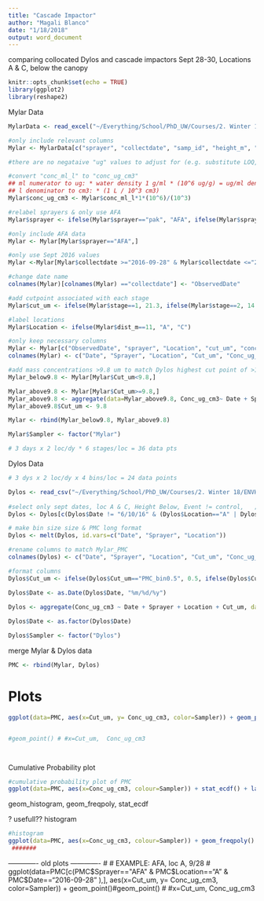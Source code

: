 ```yaml
---
title: "Cascade Impactor"
author: "Magali Blanco"
date: "1/18/2018"
output: word_document
---
```

comparing collocated Dylos and cascade impactors Sept 28-30, Locations A & C, below the canopy

```r
knitr::opts_chunk$set(echo = TRUE)
library(ggplot2)
library(reshape2)

```

Mylar Data
```r
MylarData <- read_excel("~/Everything/School/PhD_UW/Courses/2. Winter 18/ENVH 595 Yost RR/Data/Cascade Impactor/Eddie/MylarData.xls")

#only include relevant columns 
Mylar <- MylarData[c("sprayer", "collectdate", "samp_id", "height_m", "dist_m", "sampvol_l", "stage", "ug", "below_loq", "drift_ml", "conc_ml_l")] #ml drift vol / l vol sampled 

#there are no negataive "ug" values to adjust for (e.g. substitute LOQ, etc.)

#convert "conc_ml_l" to "conc_ug_cm3"
## ml numerator to ug: * water density 1 g/ml * (10^6 ug/g) = ug/ml density
## l denominator to cm3: * (1 L / 10^3 cm3)
Mylar$conc_ug_cm3 <- Mylar$conc_ml_l*1*(10^6)/(10^3)

#relabel sprayers & only use AFA 
Mylar$sprayer <- ifelse(Mylar$sprayer=="pak", "AFA", ifelse(Mylar$sprayer=="quantum", "MFT", "turbo"))

#only include AFA data
Mylar <- Mylar[Mylar$sprayer=="AFA",]

#only use Sept 2016 values
Mylar <-Mylar[Mylar$collectdate >="2016-09-28" & Mylar$collectdate <="2016-09-30",]

#change date name
colnames(Mylar)[colnames(Mylar) =="collectdate"] <- "ObservedDate"

#add cutpoint associated with each stage
Mylar$cut_um <- ifelse(Mylar$stage==1, 21.3, ifelse(Mylar$stage==2, 14.8, ifelse(Mylar$stage==3, 9.8, ifelse(Mylar$stage==4, 6, ifelse(Mylar$stage==5, 3.5, ifelse(Mylar$stage==6, 1.55, ifelse(Mylar$stage==7, 0.93, ifelse(Mylar$stage==8, 0.52,0))))))))

#label locations
Mylar$Location <- ifelse(Mylar$dist_m==11, "A", "C")

#only keep necessary columns
Mylar <- Mylar[c("ObservedDate", "sprayer", "Location", "cut_um", "conc_ug_cm3")]
colnames(Mylar) <- c("Date", "Sprayer", "Location", "Cut_um", "Conc_ug_cm3")

#add mass concentrations >9.8 um to match Dylos highest cut point of >10 um
Mylar_below9.8 <- Mylar[Mylar$Cut_um<9.8,]

Mylar_above9.8 <- Mylar[Mylar$Cut_um>=9.8,]
Mylar_above9.8 <- aggregate(data=Mylar_above9.8, Conc_ug_cm3~ Date + Sprayer + Location, sum)
Mylar_above9.8$Cut_um <- 9.8

Mylar <- rbind(Mylar_below9.8, Mylar_above9.8)

Mylar$Sampler <- factor("Mylar")

# 3 days x 2 loc/dy * 6 stages/loc = 36 data pts
```


Dylos Data
```r
# 3 dys x 2 loc/dy x 4 bins/loc = 24 data points

Dylos <- read_csv("~/Everything/School/PhD_UW/Courses/2. Winter 18/ENVH 595 Yost RR/Data/Dylos/SprayEvents180114.csv")
 
#select only sept dates, loc A & C, Height Below, Event != control,   ; specific columns
Dylos <- Dylos[c(Dylos$Date != "6/10/16" & (Dylos$Location=="A" | Dylos$Location=="C") & Dylos$Height=="Below" & Dylos$Event != "Control"), c("Date", "Sprayer", "Location","PMC_bin0.5","PMC_bin1.0","PMC_bin2.5", "PMC_bin10.0" )] #  "Event_PMC"

# make bin size size & PMC long format
Dylos <- melt(Dylos, id.vars=c("Date", "Sprayer", "Location"))

#rename columns to match Mylar_PMC
colnames(Dylos) <- c("Date", "Sprayer", "Location", "Cut_um", "Conc_ug_cm3")

#format columns
Dylos$Cut_um <- ifelse(Dylos$Cut_um=="PMC_bin0.5", 0.5, ifelse(Dylos$Cut_um=="PMC_bin1.0", 1.0, ifelse(Dylos$Cut_um=="PMC_bin2.5", 2.5, 10.0)))

Dylos$Date <- as.Date(Dylos$Date, "%m/%d/%y")

Dylos <- aggregate(Conc_ug_cm3 ~ Date + Sprayer + Location + Cut_um, data=Dylos, sum)
 
Dylos$Date <- as.factor(Dylos$Date)

Dylos$Sampler <- factor("Dylos")

```

merge Mylar & Dylos data
```r
PMC <- rbind(Mylar, Dylos)

```



# Plots 
```r



ggplot(data=PMC, aes(x=Cut_um, y= Conc_ug_cm3, color=Sampler)) + geom_point() + ylim(0,.0010)


#geom_point() # #x=Cut_um,  Conc_ug_cm3




```



Cumulative Probability plot 
```r

#cumulative probability plot of PMC
ggplot(data=PMC, aes(x=Conc_ug_cm3, colour=Sampler)) + stat_ecdf() + labs(y="Cumulative Probability", x= "Concentration (ug/cm3)")


```





geom_histogram, geom_freqpoly, stat_ecdf

? usefull??  histogram
```r

#histogram 
ggplot(data=PMC, aes(x=Conc_ug_cm3, colour=Sampler)) + geom_freqpoly()  #geom_point() # #x=Cut_um,  Conc_ug_cm3
 #######

```










------------- old plots -------------
# # EXAMPLE: AFA, loc A, 9/28
# ggplot(data=PMC[c(PMC$Sprayer=="AFA" & PMC$Location=="A" & PMC$Date=="2016-09-28" ),], aes(x=Cut_um, y= Conc_ug_cm3, color=Sampler)) + geom_point()#geom_point() # #x=Cut_um,  Conc_ug_cm3

